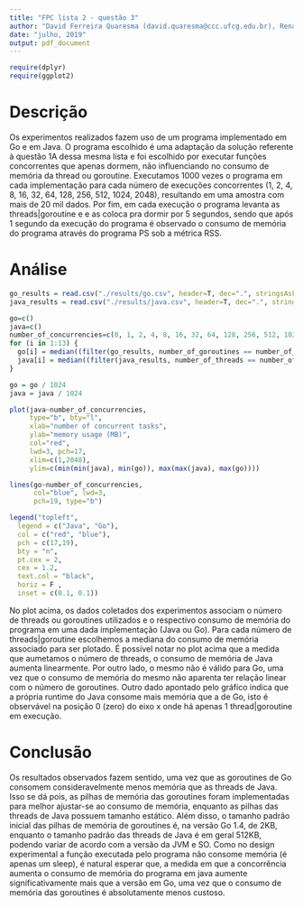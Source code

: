 ```yaml
---
title: "FPC lista 2 - questão 3"
author: "David Ferreira Quaresma (david.quaresma@ccc.ufcg.edu.br), Renato Dantas Henriques (renato.henriques@ccc.ufcg.edu.br)"
date: "julho, 2019"
output: pdf_document
---
```


```r
require(dplyr)
require(ggplot2)
```

# Descrição
Os experimentos realizados fazem uso de um programa implementado em Go e em Java. O programa escolhido é uma adaptação da solução referente à questão 1A dessa mesma lista e foi escolhido por executar funções concorrentes que apenas dormem, não influenciando no consumo de memória da thread ou goroutine. Executamos 1000 vezes o programa em cada implementação para cada número de execuções concorrentes (1, 2, 4, 8, 16, 32, 64, 128, 256, 512, 1024, 2048), resultando em uma amostra com mais de 20 mil dados. Por fim, em cada execução o programa levanta as threads|goroutine e e as coloca pra dormir por 5 segundos, sendo que após 1 segundo da execução do programa é observado o consumo de memória do programa através do programa PS sob a métrica RSS.

# Análise
```r
go_results = read.csv("./results/go.csv", header=T, dec=".", stringsAsFactors=F)
java_results = read.csv("./results/java.csv", header=T, dec=".", stringsAsFactors=F)

go=c()
java=c()
number_of_concurrencies=c(0, 1, 2, 4, 8, 16, 32, 64, 128, 256, 512, 1024, 2048)
for (i in 1:13) {
  go[i] = median((filter(go_results, number_of_goroutines == number_of_concurrencies[i]))$memory_size_in_K)
  java[i] = median((filter(java_results, number_of_threads == number_of_concurrencies[i]))$memory_size_in_K)
}

go = go / 1024
java = java / 1024

plot(java~number_of_concurrencies,  
     type="b", bty="l", 
     xlab="number of concurrent tasks", 
     ylab="memory usage (MB)", 
     col="red", 
     lwd=3, pch=17, 
     xlim=c(1,2048),
     ylim=c(min(min(java), min(go)), max(max(java), max(go))))

lines(go~number_of_concurrencies, 
      col="blue", lwd=3, 
      pch=19, type="b")

legend("topleft",
  legend = c("Java", "Go"), 
  col = c("red", "blue"), 
  pch = c(17,19), 
  bty = "n", 
  pt.cex = 2, 
  cex = 1.2, 
  text.col = "black", 
  horiz = F , 
  inset = c(0.1, 0.1))
```
No plot acima, os dados coletados dos experimentos associam o número de threads ou goroutines utilizados e o respectivo consumo de memória do programa em uma dada implementação (Java ou Go). Para cada número de threads|goroutine escolhemos a mediana do consumo de memória associado para ser plotado. É possível notar no plot acima que a medida que aumetamos o número de threads, o consumo de memória de Java aumenta linearmente. Por outro lado, o mesmo não é válido para Go, uma vez que o consumo de memória do mesmo não aparenta ter relação linear com o número de goroutines. Outro dado apontado pelo gráfico indica que a própria runtime do Java consome mais memória que a de Go, isto é observável na posição 0 (zero) do eixo x onde há apenas 1 thread|goroutine em execução. 

# Conclusão
Os resultados observados fazem sentido, uma vez que as goroutines de Go consomem consideravelmente menos memória que as threads de Java. Isso se dá pois, as pilhas de memória das goroutines foram implementadas para melhor ajustar-se ao consumo de memória, enquanto as pilhas das threads de Java possuem tamanho estático. Além disso, o tamanho padrão inicial das pilhas de memória de goroutines é, na versão Go 1.4, de 2KB, enquanto o tamanho padrão das threads de Java é em geral 512KB, podendo variar de acordo com a versão da JVM e SO. Como no design experimental a função executada pelo programa não consome memória (é apenas um sleep), é natural esperar que, a medida em que a concorrência aumenta o consumo de memória do programa em java aumente significativamente mais que a versão em Go, uma vez que o consumo de memória das goroutines é absolutamente menos custoso.
